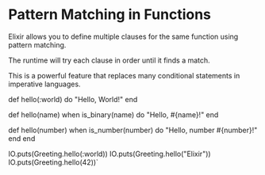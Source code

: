 
# Pattern Matching in Functions

Elixir allows you to define multiple clauses for the same function using pattern matching.

The runtime will try each clause in order until it finds a match.

This is a powerful feature that replaces many conditional statements in imperative languages.

  def hello(:world) do
    "Hello, World!"
  end
  
  def hello(name) when is_binary(name) do
    "Hello, #{name}!"
  end
  
  def hello(number) when is_number(number) do
    "Hello, number #{number}!"
  end
end

IO.puts(Greeting.hello(:world))
IO.puts(Greeting.hello("Elixir"))
IO.puts(Greeting.hello(42))`